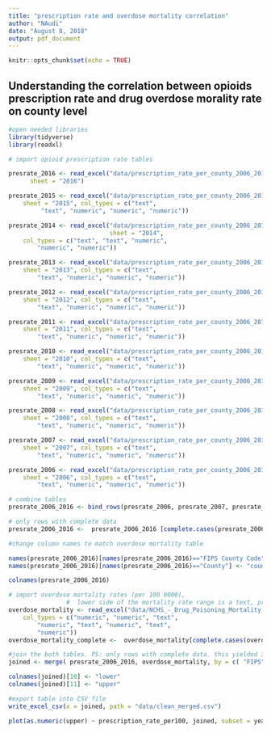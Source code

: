 ```yaml
---
title: "prescription rate and overdose mortality correlation"
author: "NAudi"
date: "August 8, 2018"
output: pdf_document
---
```


```r
knitr::opts_chunk$set(echo = TRUE)
```

## Understanding the correlation between opioids prescription rate and drug overdose morality rate on county level

```r
#open needed libraries 
library(tidyverse)
library(readxl)


```

```r
# import opioid prescription rate tables 

presrate_2016 <- read_excel("data/prescription_rate_per_county_2006_2016.xlsx", 
      sheet = "2016")

presrate_2015 <- read_excel("data/prescription_rate_per_county_2006_2016.xlsx", 
    sheet = "2015", col_types = c("text", 
         "text", "numeric", "numeric", "numeric"))

presrate_2014 <- read_excel("data/prescription_rate_per_county_2006_2016.xlsx", 
                            sheet = "2014",
    col_types = c("text", "text", "numeric", 
        "numeric", "numeric"))

presrate_2013 <- read_excel("data/prescription_rate_per_county_2006_2016.xlsx", 
    sheet = "2013", col_types = c("text", 
        "text", "numeric", "numeric", "numeric"))

presrate_2012 <- read_excel("data/prescription_rate_per_county_2006_2016.xlsx", 
    sheet = "2012", col_types = c("text", 
        "text", "numeric", "numeric", "numeric"))

presrate_2011 <- read_excel("data/prescription_rate_per_county_2006_2016.xlsx", 
    sheet = "2011", col_types = c("text", 
        "text", "numeric", "numeric", "numeric"))

presrate_2010 <- read_excel("data/prescription_rate_per_county_2006_2016.xlsx", 
    sheet = "2010", col_types = c("text", 
        "text", "numeric", "numeric", "numeric"))

presrate_2009 <- read_excel("data/prescription_rate_per_county_2006_2016.xlsx", 
    sheet = "2009", col_types = c("text", 
        "text", "numeric", "numeric", "numeric"))

presrate_2008 <- read_excel("data/prescription_rate_per_county_2006_2016.xlsx", 
    sheet = "2008", col_types = c("text", 
        "text", "numeric", "numeric", "numeric"))

presrate_2007 <- read_excel("data/prescription_rate_per_county_2006_2016.xlsx", 
    sheet = "2007", col_types = c("text", 
        "text", "numeric", "numeric", "numeric"))

presrate_2006 <- read_excel("data/prescription_rate_per_county_2006_2016.xlsx", 
    sheet = "2006", col_types = c("text", 
        "text", "numeric", "numeric", "numeric")) 
```

```r
# combine tables 
presrate_2006_2016 <- bind_rows(presrate_2006, presrate_2007, presrate_2008, presrate_2009, presrate_2010, presrate_2011, presrate_2012, presrate_2013, presrate_2014, presrate_2015, presrate_2016)

# only rows with complete data
presrate_2006_2016 <-  presrate_2006_2016 [complete.cases(presrate_2006_2016), ]

#change column names to match overdose mortality table

names(presrate_2006_2016)[names(presrate_2006_2016)=="FIPS County Code"] <- "FIPS"
names(presrate_2006_2016)[names(presrate_2006_2016)=="County"] <- "county"

colnames(presrate_2006_2016)

```

```r
# import overdose mortality rates (per 100 0000), 
                #  lower side of the mortality rate range is a text, problem with values recorded as "<2". 
overdose_mortality <- read_excel("data/NCHS_-_Drug_Poisoning_Mortality_by_County__United_States.xlsx", 
    col_types = c("numeric", "numeric", "text", 
        "numeric", "text", "numeric", "text", 
        "numeric"))
overdose_mortality_complete <-  overdose_mortality[complete.cases(overdose_mortality), ]
```

```r
#join the both tables. PS: only rows with complete data. this yielded 30801 obs / 11 years = 2800 counties out oll all US 3007 counties. 
joined <- merge( presrate_2006_2016, overdose_mortality, by = c( "FIPS" , "year" ))

colnames(joined)[10] <- "lower"
colnames(joined)[11] <- "upper" 

#export table into CSV file
write_excel_csv(x = joined, path = "data/clean_merged.csv")
```

```r

plot(as.numeric(upper) ~ prescription_rate_per100, joined, subset = year == 2015)


```



